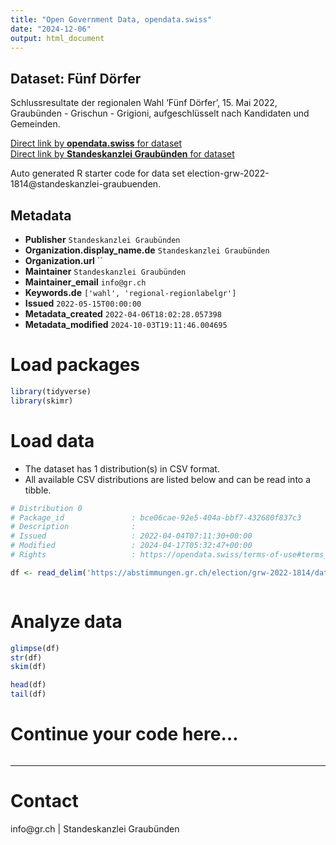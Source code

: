 ```yaml
---
title: "Open Government Data, opendata.swiss"
date: "2024-12-06"
output: html_document
---
```


## Dataset: Fünf Dörfer

Schlussresultate der regionalen Wahl 'Fünf Dörfer', 15. Mai 2022, Graubünden - Grischun - Grigioni, aufgeschlüsselt nach Kandidaten und Gemeinden.

[Direct link by **opendata.swiss** for dataset](https://opendata.swiss/de/dataset/funf-dorfer)<br>
[Direct link by **Standeskanzlei Graubünden** for dataset](https://abstimmungen.gr.ch/election/grw-2022-1814/data)

Auto generated R starter code for data set election-grw-2022-1814@standeskanzlei-graubuenden.

## Metadata

- **Publisher** `Standeskanzlei Graubünden`
- **Organization.display_name.de** `Standeskanzlei Graubünden`
- **Organization.url** ``
- **Maintainer** `Standeskanzlei Graubünden`
- **Maintainer_email** `info@gr.ch`
- **Keywords.de** `['wahl', 'regional-regionlabelgr']`
- **Issued** `2022-05-15T00:00:00`
- **Metadata_created** `2022-04-06T18:02:28.057398`
- **Metadata_modified** `2024-10-03T19:11:46.004695`


# Load packages

```r

library(tidyverse)
library(skimr)

```

# Load data

-   The dataset has 1 distribution(s) in CSV format.
-   All available CSV distributions are listed below and can be read into a tibble.

```r

# Distribution 0
# Package_id               : bce06cae-92e5-404a-bbf7-432680f837c3
# Description              : 
# Issued                   : 2022-04-04T07:11:30+00:00
# Modified                 : 2024-04-17T05:32:47+00:00
# Rights                   : https://opendata.swiss/terms-of-use#terms_by

df <- read_delim('https://abstimmungen.gr.ch/election/grw-2022-1814/data-csv')



```

# Analyze data

```r

glimpse(df)
str(df)
skim(df)

head(df)
tail(df)

```

# Continue your code here...

```r

```

------------------------------------------------------------------------

# Contact

info@gr.ch | Standeskanzlei Graubünden

